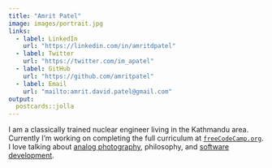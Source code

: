```yaml
---
title: "Amrit Patel"
image: images/portrait.jpg
links:
  - label: LinkedIn
    url: "https://linkedin.com/in/amritdpatel"
  - label: Twitter
    url: "https://twitter.com/im_apatel"
  - label: GitHub
    url: "https://github.com/amritpatel"
  - label: Email
    url: "mailto:amrit.david.patel@gmail.com"
output:
  postcards::jolla
---
```

 
I am a classically trained nuclear engineer living in the Kathmandu area. 
Currently I'm working on completing the full curriculum at [`freeCodeCamp.org`](https://www.freecodecamp.org/amritpatel). I love talking about [analog photography](https://amritpatel.netlify.app/portfolio/), philosophy, and [software development](https://amritpatel.rbind.io/).
